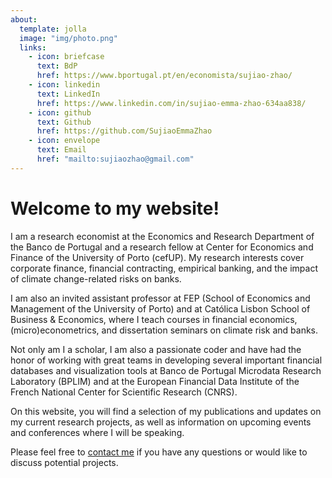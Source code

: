 ---
about:
  template: jolla
  image: "img/photo.png"
  links:
    - icon: briefcase
      text: BdP
      href: https://www.bportugal.pt/en/economista/sujiao-zhao/
    - icon: linkedin
      text: LinkedIn
      href: https://www.linkedin.com/in/sujiao-emma-zhao-634aa838/
    - icon: github
      text: Github
      href: https://github.com/SujiaoEmmaZhao
    - icon: envelope
      text: Email
      href: "mailto:sujiaozhao@gmail.com"
---

::: {#about-block}
:::

# Welcome to my website!

I am a research economist at the Economics and Research Department of the Banco de Portugal and a research fellow at Center for Economics and Finance of the University of Porto (cefUP). My research interests cover corporate finance, financial contracting, empirical banking, and the impact of climate change-related risks on banks.

I am also an invited assistant professor at FEP (School of Economics and Management of the University of Porto) and at Católica Lisbon School of Business & Economics, where I teach courses in financial economics, (micro)econometrics, and dissertation seminars on climate risk and banks.

Not only am I a scholar, I am also a passionate coder and have had the honor of working with great teams in developing several important financial databases and visualization tools at Banco de Portugal Microdata Research Laboratory (BPLIM) and at the European Financial Data Institute of the French National Center for Scientific Research (CNRS).

On this website, you will find a selection of my publications and updates on my current research projects, as well as information on upcoming events and conferences where I will be speaking.

Please feel free to [contact me](mailto:mail.sujiaozhao@gmail.com) if you have any questions or would like to discuss potential projects.
